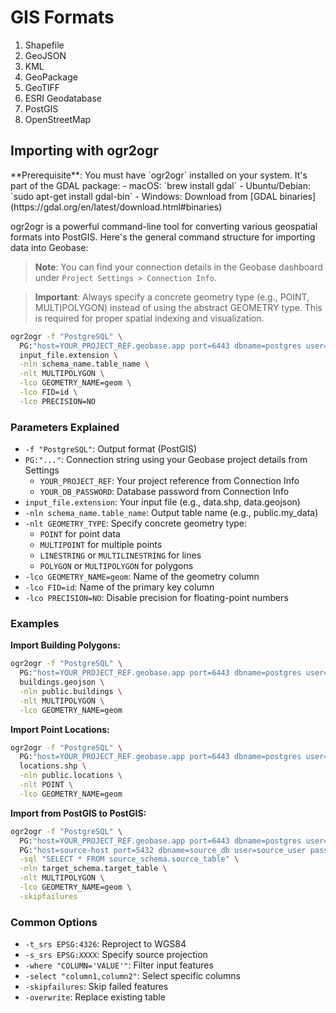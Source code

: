
# GIS Formats

1. Shapefile
2. GeoJSON
3. KML
4. GeoPackage
5. GeoTIFF
6. ESRI Geodatabase
7. PostGIS
8. OpenStreetMap

## Importing with ogr2ogr

<Callout type="info" emoji="ℹ️">
  **Prerequisite**: You must have `ogr2ogr` installed on your system. It's part of the GDAL package:
  - macOS: `brew install gdal`
  - Ubuntu/Debian: `sudo apt-get install gdal-bin`
  - Windows: Download from [GDAL binaries](https://gdal.org/en/latest/download.html#binaries)
</Callout>

ogr2ogr is a powerful command-line tool for converting various geospatial formats into PostGIS. Here's the general command structure for importing data into Geobase:

> **Note**: You can find your connection details in the Geobase dashboard under `Project Settings > Connection Info`.

> **Important**: Always specify a concrete geometry type (e.g., POINT, MULTIPOLYGON) instead of using the abstract GEOMETRY type. This is required for proper spatial indexing and visualization.

```bash
ogr2ogr -f "PostgreSQL" \
  PG:"host=YOUR_PROJECT_REF.geobase.app port=6443 dbname=postgres user=supabase_admin password=YOUR_DB_PASSWORD" \
  input_file.extension \
  -nln schema_name.table_name \
  -nlt MULTIPOLYGON \
  -lco GEOMETRY_NAME=geom \
  -lco FID=id \
  -lco PRECISION=NO
```

### Parameters Explained

- `-f "PostgreSQL"`: Output format (PostGIS)
- `PG:"..."`: Connection string using your Geobase project details from Settings
  - `YOUR_PROJECT_REF`: Your project reference from Connection Info
  - `YOUR_DB_PASSWORD`: Database password from Connection Info
- `input_file.extension`: Your input file (e.g., data.shp, data.geojson)
- `-nln schema_name.table_name`: Output table name (e.g., public.my_data)
- `-nlt GEOMETRY_TYPE`: Specify concrete geometry type:
  - `POINT` for point data
  - `MULTIPOINT` for multiple points
  - `LINESTRING` or `MULTILINESTRING` for lines
  - `POLYGON` or `MULTIPOLYGON` for polygons
- `-lco GEOMETRY_NAME=geom`: Name of the geometry column
- `-lco FID=id`: Name of the primary key column
- `-lco PRECISION=NO`: Disable precision for floating-point numbers

### Examples

**Import Building Polygons:**
```bash
ogr2ogr -f "PostgreSQL" \
  PG:"host=YOUR_PROJECT_REF.geobase.app port=6443 dbname=postgres user=supabase_admin password=YOUR_DB_PASSWORD" \
  buildings.geojson \
  -nln public.buildings \
  -nlt MULTIPOLYGON \
  -lco GEOMETRY_NAME=geom
```

**Import Point Locations:**
```bash
ogr2ogr -f "PostgreSQL" \
  PG:"host=YOUR_PROJECT_REF.geobase.app port=6443 dbname=postgres user=supabase_admin password=YOUR_DB_PASSWORD" \
  locations.shp \
  -nln public.locations \
  -nlt POINT \
  -lco GEOMETRY_NAME=geom
```

**Import from PostGIS to PostGIS:**
```bash
ogr2ogr -f "PostgreSQL" \
  PG:"host=YOUR_PROJECT_REF.geobase.app port=6443 dbname=postgres user=supabase_admin password=YOUR_DB_PASSWORD" \
  PG:"host=source-host port=5432 dbname=source_db user=source_user password=source_password" \
  -sql "SELECT * FROM source_schema.source_table" \
  -nln target_schema.target_table \
  -nlt MULTIPOLYGON \
  -lco GEOMETRY_NAME=geom \
  -skipfailures
```

### Common Options

- `-t_srs EPSG:4326`: Reproject to WGS84
- `-s_srs EPSG:XXXX`: Specify source projection
- `-where "COLUMN='VALUE'"`: Filter input features
- `-select "column1,column2"`: Select specific columns
- `-skipfailures`: Skip failed features
- `-overwrite`: Replace existing table
